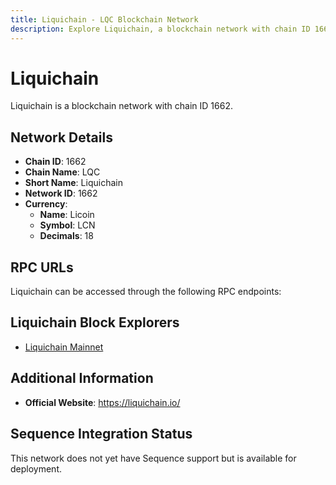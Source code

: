 ```yaml
--- 
title: Liquichain - LQC Blockchain Network
description: Explore Liquichain, a blockchain network with chain ID 1662. Learn about its native currency, Licoin, and how to interact with the network.
---
```


# Liquichain

Liquichain is a blockchain network with chain ID 1662.

## Network Details

- **Chain ID**: 1662
- **Chain Name**: LQC
- **Short Name**: Liquichain
- **Network ID**: 1662
- **Currency**: 
  - **Name**: Licoin
  - **Symbol**: LCN
  - **Decimals**: 18

## RPC URLs

Liquichain can be accessed through the following RPC endpoints:



## Liquichain Block Explorers

- [Liquichain Mainnet](https://mainnet.liquichain.io)

## Additional Information

- **Official Website**: https://liquichain.io/

## Sequence Integration Status

This network does not yet have Sequence support but is available for deployment.
